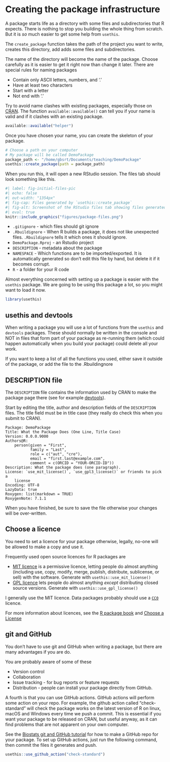 # Creating the package infrastructure

A package starts life as a directory with some files and subdirectories that R expects.
There is nothing to stop you building the whole thing from scratch.
But it is *so* much easier to get some help from `usethis`.

The `create_package` function takes the path of the project you want to write, creates this directory, add adds some files and subdirectories.

The name of the directory will become the name of the package.
Choose carefully as it is easier to get it right now than change it later.
There are special rules for naming packages

-   Contain only ASCII letters, numbers, and '.'
-   Have at least two characters
-   Start with a letter
-   Not end with '.'

Try to avoid name clashes with existing packages, especially those on [CRAN](https://cran.r-project.org/).
The function `available::available()` can tell you if your name is valid and if it clashes with an existing package.

```r
available::available("helper")
```

Once you have chosen your name, you can create the skeleton of your package.

```r
# Choose a path on your computer
# My package will be called DemoPackage
package_path <- "/home/gbsrt/Documents/teaching/DemoPackage"
usethis::create_package(path = package_path)
```

When you run this, it will open a new RStudio session.
The files tab should look something like this.

```r
#| label: fig-initial-files-pic
#| echo: false
#| out-width: "1354px"
#| fig-cap: Files generated by `usethis::create_package`
#| fig-alt: Screenshot of the RStudio files tab showing files generated by usethis::create_package
#| eval: true
knitr::include_graphics("figures/package-files.png")
```

-   `.gitignore` - which files should git ignore
-   `.Rbuildignore` - When R builds a package, it does not like unexpected files. `.Rbuildignore` tells it which ones it should ignore.
-   `DemoPackage.Rproj` - an Rstudio project
-   `DESCRIPTION` - metadata about the package
-   `NAMESPACE` - Which functions are to be imported/exported. It is automatically generated so don't edit this file by hand, but delete it if it becomes corrupt.
-   `R` - a folder for your R code

Almost everything concerned with setting up a package is easier with the `usethis` package.
We are going to be using this package a lot, so you might want to load it now.

```r
library(usethis)
```

::: callout-caution
## usethis and devtools

When writing a package you will use a lot of functions from the `usethis` and `devtools` packages.
These should normally be written in the console and NOT in files that form part of your package as re-running them (which could happen automatically when you build your package) could delete all your work.

If you want to keep a list of all the functions you used, either save it outside of the package, or add the file to the .Rbuildingnore
:::

## DESCRIPTION file

The `DESCRIPTION` file contains the information used by CRAN to make the package page there (see for example [devtools](https://cran.r-project.org/web/packages/devtools/index.html)).

Start by editing the title, author and description fields of the `DESCRIPTION` files.
The title field must be in title case (they really do check this when you submit to CRAN).

```         
Package: DemoPackage
Title: What the Package Does (One Line, Title Case)
Version: 0.0.0.9000
Authors@R: 
    person(given = "First",
           family = "Last",
           role = c("aut", "cre"),
           email = "first.last@example.com",
           comment = c(ORCID = "YOUR-ORCID-ID"))
Description: What the package does (one paragraph).
License: `use_mit_license()`, `use_gpl3_license()` or friends to pick a
    license
Encoding: UTF-8
LazyData: true
Roxygen: list(markdown = TRUE)
RoxygenNote: 7.1.1
```

When you have finished, be sure to save the file otherwise your changes will be over-written.

## Choose a licence

You need to set a licence for your package otherwise, legally, no-one will be allowed to make a copy and use it.

Frequently used open source licences for R packages are

-   [MIT licence](https://choosealicense.com/licenses/mit/) is a permissive licence, letting people do almost anything (including use, copy, modify, merge, publish, distribute, sublicense, or sell) with the software. Generate with `usethis::use_mit_license()`
-   [GPL licence](https://choosealicense.com/licenses/gpl-3.0/) lets people do almost anything *except* distributing closed source versions. Generate with `usethis::use_gpl_license()`

I generally use the MIT licence.
Data packages probably should use a [`CC0`](https://choosealicense.com/licenses/cc0-1.0/) licence.

For more information about licences, see the [R package book](https://r-pkgs.org/license.html) and [Choose a License](https://choosealicense.com/)

## git and GitHub

You don't have to use git and GitHub when writing a package, but there are many advantages if you are do.

You are probably aware of some of these

-   Version control
-   Collaboration
-   Issue tracking - for bug reports or feature requests
-   Distribution - people can install your package directly from GitHub.

A fourth is that you can use GitHub actions.
GitHub actions will perform some action on your repo.
For example, the github action called  "check-standard" will check the package works on the latest version of R on linux, macOS and Windows every time we push a commit.
This is essential if you want your package to be released on CRAN, but useful anyway, as it can find problems that are not apparent on your own computer.

See the [Biostats git and GitHub tutorial](https://biostats-r.github.io/biostats/github/index.html) for how to make a GitHub repo for your package.
To set up GitHub actions, just run the following command, then commit the files it generates and push.

```r
usethis::use_github_action("check-standard")
```
